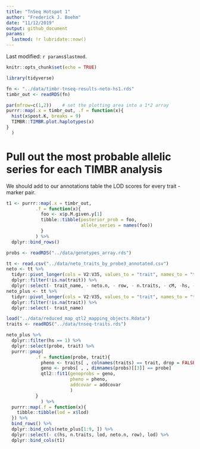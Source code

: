 ```yaml
---
title: "TnSeq Hotspot 1"
author: "Frederick J. Boehm"
date: "11/12/2019"
output: github_document
params:
  lastmod: !r lubridate::now()
---
```


Last modified: `r params$lastmod`.

```r
knitr::opts_chunk$set(echo = TRUE)
```

```r
library(tidyverse)
```

```r
fn <- "../data/timbr-tnseq-results-neto-hs1.rds"
timbr_out <- readRDS(fn)
```

```r
par(mfrow=c(1,2))    # set the plotting area into a 1*2 array
purrr::map(.x = timbr_out, .f = function(x){
  hist(x$post.K, breaks = 9)
  TIMBR::TIMBR.plot.haplotypes(x)
}
  )
```


# Pull out the most probable allelic series for each TIMBR analysis

We should add to our annotations table the LOD scores for every trait - marker pair.

```r
t1 <- purrr::map(.x = timbr_out, 
           .f = function(x){
             foo <- x$p.M.given.y[1]
             tibble::tibble(posterior_prob = foo, 
                            allele_series = names(foo))
             }
           ) %>%
  dplyr::bind_rows()
```

```r
probs <- readRDS("../data/genotypes_array.rds")
```

```r
tt <- read.csv("../data/neto_traits_by_probe3_annotated.csv")
neto <- tt %>%
  tidyr::pivot_longer(cols = V2:V35, values_to = "trait", names_to = "trait_name") %>%
  dplyr::filter(!is.na(trait)) %>%
  dplyr::select(- trait_name, - neto.n, - row, - n.traits, - cM, -hs, - chr)
neto_plus <- tt %>%
  tidyr::pivot_longer(cols = V2:V35, values_to = "trait", names_to = "trait_name") %>%
  dplyr::filter(!is.na(trait)) %>%
  dplyr::select(- trait_name)
```

```r
load("../data/reduced_map_qtl2_mapping_objects.Rdata")
traits <- readRDS("../data/tnseq-traits.rds")
```

```r
neto_plus %>%
  dplyr::filter(hs == 1) %>%
  dplyr::select(probe, trait) %>%
  purrr::pmap( 
           .f = function(probe, trait){
             pheno <- traits[ , colnames(traits) == trait, drop = FALSE]
             geno <- probs[ , , dimnames(probs)[[3]] == probe]
             qtl2::fit1(genoprobs = geno, 
                        pheno = pheno, 
                        addcovar = addcovar
                        )
           }
             ) %>%
  purrr::map(.f = function(x){
    tibble::tibble(lod = x$lod)
  }) %>%
  bind_rows() %>%
  dplyr::bind_cols(neto_plus[1:9, ]) %>%
  dplyr::select(- c(hs, n.traits, lod, neto.n, row), lod) %>%
  dplyr::bind_cols(t1)
```


